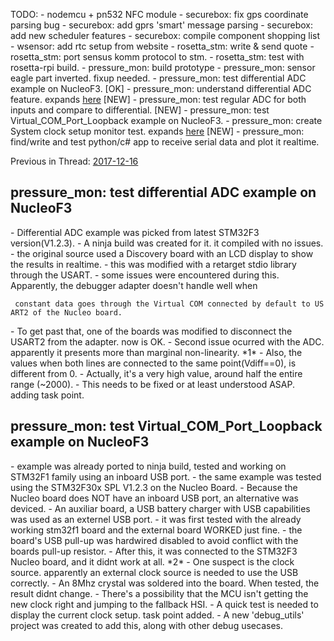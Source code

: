 




TODO:
- nodemcu + pn532 NFC module
- securebox: fix gps coordinate parsing bug
- securebox: add gprs 'smart' message parsing
- securebox: add new scheduler features
- securebox: compile component shopping list
- wsensor: add rtc setup from website
- rosetta_stm: write & send quote
- rosetta_stm: port sensus komm protocol to stm.
- rosetta_stm: test with rosetta-rpi build.
- pressure_mon: build prototype
- pressure_mon: sensor eagle part inverted. fixup needed.
- pressure_mon: test differential ADC example on NucleoF3. [OK]
- pressure_mon: understand differential ADC feature. expands [[2017-12-17#1|here]] [NEW]
- pressure_mon: test regular ADC for both inputs and compare to differential. [NEW]
- pressure_mon: test Virtual_COM_Port_Loopback example on NucleoF3.
- pressure_mon: create System clock setup monitor test. expands [[2017-12-17#2|here]] [NEW]
- pressure_mon: find/write and test python/c# app to receive serial data and plot it realtime.

Previous in Thread: [[2017-12-16]]

== pressure_mon: test differential ADC example on NucleoF3 ==
- Differential ADC example was picked from latest STM32F3 version(V1.2.3).
- A ninja build was created for it. it compiled with no issues.
- the original source used a Discovery board with an LCD display to show the results in realtime.
- this was modified with a retarget stdio library through the USART.
- some issues were encountered during this. Apparently, the debugger adapter doesn't handle well when
  constant data goes through the Virtual COM connected by default to USART2 of the Nucleo board.
- To get past that, one of the boards was modified to disconnect the USART2 from the adapter. now is OK.
- Second issue ocurred with the ADC. apparently it presents more than marginal non-linearity. *1*
- Also, the values when both lines are connected to the same point(Vdiff==0), is different from 0.
- Actually, it's a very high value, around half the entire range (~2000).
- This needs to be fixed or at least understood ASAP. adding task point.

== pressure_mon: test Virtual_COM_Port_Loopback example on NucleoF3 ==
- example was already ported to ninja build, tested and working on STM32F1 family using an inboard USB port.
- the same example was tested using the STM32F30x SPL V1.2.3 on the Nucleo Board.
- Because the Nucleo board does NOT have an inboard USB port, an alternative was deviced.
- An auxiliar board, a USB battery charger with USB capabilities was used as an externel USB port.
- it was first tested with the already working stm32f1 board and the external board WORKED just fine.
- the board's USB pull-up was hardwired disabled to avoid conflict with the boards pull-up resistor.
- After this, it was connected to the STM32F3 Nucleo board, and it didnt work at all. *2*
- One suspect is the clock source. apparently an external clock source is needed to use the USB correctly.
- An 8Mhz crystal was soldered into the board. When tested, the result didnt change.
- There's a possibility that the MCU isn't getting the new clock right and jumping to the fallback HSI.
- A quick test is needed to display the current clock setup. task point added.
- A new 'debug_utils' project was created to add this, along with other debug usecases.
